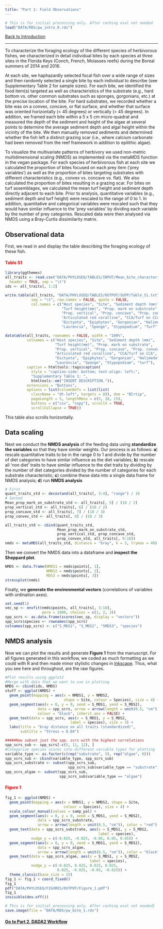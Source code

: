 ```yaml
---
title: "Part 1: Field Observations"
---
```


```r
# This is for initial processing only. After caching eval not needed
load("DATA/RDS/pw_intro_0.rds")
```

<a href="0_pw_intro.html#workflow_overview">Back to Introduction</a>

***

<div class = "notice">
To characterize the foraging ecology of the different species of herbivorous fishes, we characterized in detail individual bites by each species at three sites in the Florida Keys (Conch, French, Molasses reefs) during the Boreal summers of 2014 and 2016.
</div>
<p></p>

At each site, we haphazardly selected focal fish over a wide range of sizes and then randomly selected a single bite by each individual to describe (see Supplementary Table 2 for sample sizes). For each bite, we identified the food item(s) targeted as well as characteristics of the substrate (e.g., hard bottom vs. other common substrates such as sponges, gorgonians, etc.) at the precise location of the bite. For hard substrates, we recorded whether a bite was on a convex, concave, or flat surface, and whether that surface was oriented horizontally (< 45 degrees) or vertically (> 45 degrees). In addition, we framed each bite within a 5 x 5 cm micro-quadrat and measured the depth of the sediment and height of the algae at several points to determine the average sediment depth and algal height within the vicinity of the bite. We then manually removed sediments and determined whether the fish left a distinct grazing scar (i.e., where calcium carbonate had been removed from the reef framework in addition to epilithic algae). 

To visualize the multivariate patterns of herbivory we used non-metric multidimensional scaling (NMDS) as implemented via the metaMDS function in the vegan package. For each species of herbivorous fish at each site we calculated the proportion of bites focused on each prey item (‘prey variables’) as well as the proportion of bites targeting substrates with different characteristics (e.g., convex vs. concave vs. flat). We also calculated the proportion of bites resulting in a grazing scar. For bites on turf assemblages, we calculated the mean turf height and sediment depth directly adjacent to each bite. Prior to analysis, quantitative variables (e.g., sediment depth and turf height) were rescaled to the range of 0 to 1. In addition, quantitative and categorical variables were rescaled such that they would have similar influence to the ‘prey variables’ by dividing each variable by the number of prey categories. Rescaled data were then analysed via NMDS using a Bray-Curtis dissimilarity matrix. 

## Observational data

First, we read in and display the table describing the foraging ecology of these fish.

#### <font color="red">Table S1</font>

```r
library(ggthemes)
all_traits <- read.csv("DATA/PHYLOSEQ/TABLES/INPUT/Mean_bite_characteristics.txt",
  header = TRUE, sep = "\t")
ids <- all_traits[, 1:2]

write.table(all_traits, "DATA/PHYLOSEQ/TABLES/OUTPUT/SUPP/Table_S1.txt",
            sep = "\t", row.names = FALSE, quote = FALSE,
            col.names = c("Host species", "Site", "Sediment depth (mm)",
                          "Turf height(mm)", "Prop. mark on substrate",
                          "Prop. vertical", "Prop. concave", "Prop. convex",
                          "Articulated red coralline", "CCA/Turf on CCA",
                          "Dictyota", "Epiphytes", "Gorgonian", "Halimeda",
                          "Laurencia", "Sponge", "Stypopodium", "Turf"))

datatable(all_traits, rownames = FALSE, width = "100%",
          colnames = c("Host species", "Site", "Sediment depth (mm)",
                       "Turf height(mm)", "Prop. mark on substrate",
                       "Prop. vertical", "Prop. concave", "Prop. convex",
                       "Articulated red coralline", "CCA/Turf on CCA",
                       "Dictyota", "Epiphytes", "Gorgonian", "Halimeda",
                       "Laurencia", "Sponge", "Stypopodium", "turf"),
          caption = htmltools::tags$caption(
            style = "caption-side: bottom; text-align: left;",
            "Supplementary Table 1: ",
            htmltools::em("INSERT DESCRIPTION.")),
          extensions = "Buttons",
          options = list(columnDefs = list(list(
            className = "dt-left", targets = 0)), dom = "Blrtip",
            pageLength = 5, lengthMenu = c(5, 10, 15),
            buttons = c("csv", "copy"), scrollX = TRUE,
            scrollCollapse = TRUE))
```

<div class="warning">
This table also scrolls horizontally.
</div>

## Data scaling

Next we conduct the **NMDS analysis** of the feeding data using  **standardize the variables** so that they have similar weights. Our process is as follows: **a**) rescale quantitative traits to be in the range 0 to 1 and divide by the number of diet categories to have similar influence as the diet variables; **b**)  rescale all 'non diet' traits to have similar influence to the diet traits by dividing by the number of diet categories divided by the number of categories for each substrate characteristic; **c**)  combine these data into a single data frame for NMDS analysis; **d**) run **NMDS analysis** 

```r
# First
quant_traits_std <- decostand(all_traits[, 3:4], "range") / 10
# Second
Mean_prop_mark_on_substrate_std <- all_traits[, 5] / (10 / 2)
prop_vertical_std <- all_traits[, 6] / (10 / 2)
prop_concave_std <- all_traits[, 7] / (10 / 3)
prop_convex_std <- all_traits[, 8] / (10 / 3)

all_traits_std <- cbind(quant_traits_std,
                        Mean_prop_mark_on_substrate_std,
                        prop_vertical_std, prop_concave_std,
                        prop_convex_std, all_traits[, 9:18])
nmds <- metaMDS(all_traits_std, distance = "bray", k = 3, trymax = 40)
```


Then we convert the NMDS data into a dataframe and **inspect the Sheppard plot**. 

```r
NMDS <- data.frame(NMDS1 = nmds$points[, 1],
                   NMDS2 = nmds$points[, 2],
                   MDS3 = nmds$points[, 3])
stressplot(nmds)
```

Finally, we  **generate the environmental vectors** (correlations of variables with ordination axes).

```r
set.seed(1)
vec_sp <- envfit(nmds$points, all_traits[, 3:18],
                 perm = 1000, choices = c(1, 2, 3))
spp_scrs <- as.data.frame(scores(vec_sp, display = "vectors"))
spp_scrs$species <- rownames(spp_scrs)
colnames(spp_scrs) <- c("S_MDS1", "S_MDS2", "SMDS3", "species")
```

## NMDS analysis

Now we can  plot the results and generate **Figure 1** from the manuscript. For all figures generated in this workflow, we coded as much formatting as we could with R and then made minor stylistic changes in [Inkscape](https://inkscape.org){target="blank"}. Thus, what you see here and throughout, are the raw figures. 

```r
#Plot results using ggplot2
#Merge with data that we want to use in plotting
NMDS <- cbind(ids, NMDS)
stuff <- ggplot(NMDS) +
  geom_point(mapping = aes(x = NMDS1, y = NMDS2,
                           shape = Site, colour = Species), size = 4) +
  geom_segment(aes(x = 0, y = 0, xend = S_MDS1, yend = S_MDS2),
               data = spp_scrs, arrow = arrow(length = unit(0.5, "cm")),
               colour = "black", inherit.aes = FALSE) +
  geom_text(data = spp_scrs, aes(x = S_MDS1, y = S_MDS2,
                              label = species), size = 3) +
  labs(title = "bray distance on all traits (standardized)",
       subtitle = "Stress = 0.04")

#####Now subset just the spp. scrs with the highest correlations
spp_scrs_sub <- spp_scrs[-c(5, 11, 12), ]
#Categorize species scores into different variable types for plotting
variable_type <- as.factor(c(rep("substrate", 5), rep("algae", 8)))
spp_scrs_sub <- cbind(variable_type, spp_scrs_sub)
spp_scrs_substrate <- subset(spp_scrs_sub,
                             spp_scrs_sub$variable_type == "substrate")
spp_scrs_algae <- subset(spp_scrs_sub,
                         spp_scrs_sub$variable_type == "algae")
```


#### <font color="red">Figure 1</font>

```r
fig_1 <- ggplot(NMDS) +
  geom_point(mapping = aes(x = NMDS1, y = NMDS2, shape = Site,
                           colour = Species), size = 4) +
  scale_colour_manual(values = samp_pal) +
  geom_segment(aes(x = 0, y = 0, xend = S_MDS1, yend = S_MDS2),
               data = spp_scrs_substrate,
               arrow = arrow(length = unit(0.5, "cm")), color = "red") +
  geom_text(data = spp_scrs_substrate, aes(x = S_MDS1, y = S_MDS2,
                                           label = species),
            nudge_y = c(-0.025, -0.025, -0.05, 0.05, 0.05)) +
  geom_segment(aes(x = 0, y = 0, xend = S_MDS1, yend = S_MDS2),
               data = spp_scrs_algae,
               arrow = arrow(length = unit(0.5, "cm")), color = "black") +
  geom_text(data = spp_scrs_algae, aes(x = S_MDS1, y = S_MDS2,
                                       label = species),
            nudge_y = c(-0.025, 0.025, 0.025, 0.025,
                        0.025, -0.025, -0.05, -0.025)) +
  theme_classic(base_size = 15)
fig_1 <- fig_1 + coord_fixed()
fig_1
pdf("DATA/PHYLOSEQ/FIGURES/OUTPUT/Figure_1.pdf")
fig_1
invisible(dev.off())
```

```r
# This is for initial processing only. After caching eval not needed}
save.image(file = "DATA/RDS/pw_bite_1.rds")
```


#### <a href="2_dada2.html">Go to Part 2, DADA2 Workflow</a>

